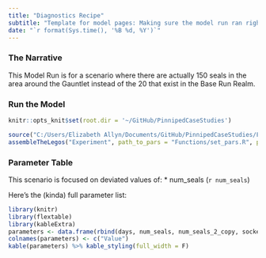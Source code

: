 ```yaml
---
title: "Diagnostics Recipe"
subtitle: "Template for model pages: Making sure the model run ran right"
date: "`r format(Sys.time(), '%B %d, %Y')`"
---
```


### The Narrative

This Model Run is for a scenario where there are actually 150 seals in the area around the Gauntlet instead of the 20 that exist in the Base Run Realm.

### Run the Model

```r
knitr::opts_knit$set(root.dir = '~/GitHub/PinnipedCaseStudies')
```

```r
source("C:/Users/Elizabeth Allyn/Documents/GitHub/PinnipedCaseStudies/Functions/assembleTheLegos.R")
assembleTheLegos("Experiment", path_to_pars = "Functions/set_pars.R", path_to_vars = "Functions/initialize_vars.R")
```

### Parameter Table

This scenario is focused on deviated values of:
* num_seals (`r num_seals`)

Here's the (kinda) full parameter list:
```r
library(knitr)
library(flextable)
library(kableExtra)
parameters <- data.frame(rbind(days, num_seals, num_seals_2_copy, sockeye_escape_rate, chinook_escape_rate, coho_escape_rate, min_fishers, max_fishers, fishery_open, fishery_close, sockeye_fish_rate, chinook_fish_rate, coho_fish_rate, natural_mort, Cmax, alpha))
colnames(parameters) <- c("Value")
kable(parameters) %>% kable_styling(full_width = F)
```
